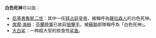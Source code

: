 '''白色死神'''可以指：

*[[尼基弗魯斯二世|尼基弗魯斯二世]]：其中一任[[拜占庭皇帝|拜占庭皇帝]]，被稱呼為[[薩拉森人|薩拉森人]]的白色死神。
*[[席摩·海赫|席摩·海赫]]：[[芬蘭陸軍|芬蘭陸軍]]已故前[[狙擊手|狙擊手]]，被[[蘇聯|蘇聯]]部隊稱呼為「白色死神」。
*[[大白鲨|大白鲨]]：一种超大型的掠食性[[鲨鱼|鲨鱼]]。

{{disambig|cat=四字消歧義}}